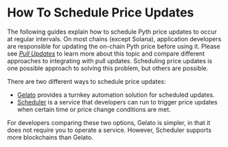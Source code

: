 # How To Schedule Price Updates

The following guides explain how to schedule Pyth price updates to occur at regular intervals.
On most chains (except Solana), application developers are responsible for updating the on-chain Pyth price before using it.
Please see [_Pull Updates_](pythnet-price-feeds/on-demand) to learn more about this topic and compare different approaches to integrating with pull updates.
Scheduling price updates is one possible approach to solving this problem, but others are possible.

There are two different ways to schedule price updates:

- [Gelato](schedule-price-updates/using-gelato) provides a turnkey automation solution for scheduled updates.
- [Scheduler](schedule-price-updates/using-scheduler) is a service that developers can run to trigger price updates when certain time or price change conditions are met.

For developers comparing these two options, Gelato is simpler, in that it does not require you to operate a service.
However, Scheduler supports more blockchains than Gelato.
